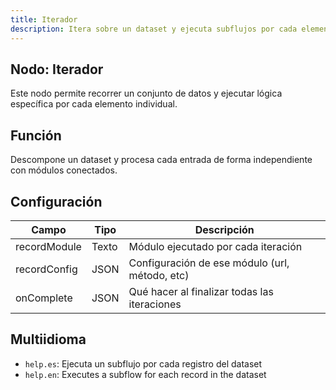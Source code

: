 ```yaml
---
title: Iterador
description: Itera sobre un dataset y ejecuta subflujos por cada elemento.
---
```



## Nodo: Iterador

Este nodo permite recorrer un conjunto de datos y ejecutar lógica específica por cada elemento individual.

## Función
Descompone un dataset y procesa cada entrada de forma independiente con módulos conectados.

## Configuración

| Campo           | Tipo   | Descripción                                     |
|------------------|--------|-------------------------------------------------|
| recordModule     | Texto  | Módulo ejecutado por cada iteración            |
| recordConfig     | JSON   | Configuración de ese módulo (url, método, etc) |
| onComplete       | JSON   | Qué hacer al finalizar todas las iteraciones   |

## Multiidioma
- `help.es`: Ejecuta un subflujo por cada registro del dataset
- `help.en`: Executes a subflow for each record in the dataset